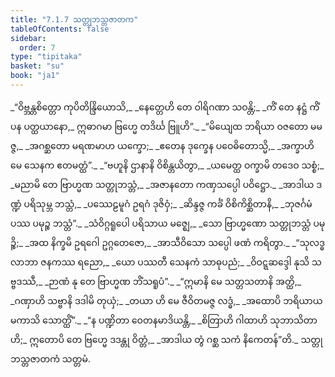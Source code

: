 ```yaml
---
title: "7.1.7 သတ္တုဘသ္တဇာတက"
tableOfContents: false
sidebar:
  order: 7
type: "tipitaka"
basket: "su"
book: "ja1"
---
```



<DynamicBreadcrumb />

<Division number="46" book="ja1" e="ch" v="22" p="160">

<Paragraph number="1536" type="verses" book="ja1">
_“ဝိဗ္ဘန္တစိတ္တော ကုပိတိန္ဒြိယောသိ,_  
_နေတ္တေဟိ တေ ဝါရိဂဏာ သဝန္တိ;_  
_ကိံ တေ နဋ္ဌံ ကိံ ပန ပတ္ထယာနော,_  
ဣဓာဂမာ ဗြဟ္မေ တဒိင်္ဃ ဗြူဟိ”._  

</Paragraph>

</Division>
<Division number="47" book="ja1" e="ch" v="22" p="160">

<Paragraph number="1537" type="verses" book="ja1">
_“မိယျေထ ဘရိယာ ဝဇတော မမဇ္ဇ,_  
_အဂစ္ဆတော မရဏမာဟ ယက္ခော;_  
_ဧတေန ဒုက္ခေန ပဝေဓိတောသ္မိ,_  
_အက္ခာဟိ မေ သေနက ဧတမတ္ထံ”._  

</Paragraph>

</Division>
<Division number="48" book="ja1" e="ch" v="22" p="160">

<Paragraph number="1538" type="verses" book="ja1">
_“ဗဟူနိ ဌာနာနိ ဝိစိန္တယိတွာ,_  
_ယမေတ္ထ ဝက္ခာမိ တဒေဝ သစ္စံ;_  
_မညာမိ တေ ဗြာဟ္မဏ သတ္တုဘသ္တံ,_  
_အဇာနတော ကဏှသပ္ပေါ ပဝိဋ္ဌော._  

</Paragraph>

</Division>
<Division number="49" book="ja1" e="ch" v="22" p="161">

<Paragraph number="1539" type="verses" book="ja1">
_အာဒါယ ဒဏ္ဍံ ပရိသုမ္ဘ ဘသ္တံ,_  
_ပဿေဠမူဂံ ဥရဂံ ဒုဇိဝှံ;_  
_ဆိန္ဒဇ္ဇ ကင်္ခံ ဝိစိကိစ္ဆိတာနိ,_  
_ဘုဇင်္ဂမံ ပဿ ပမုဉ္စ ဘသ္တံ”._  

</Paragraph>

</Division>
<Division number="50" book="ja1" e="ch" v="22" p="161">

<Paragraph number="1540" type="verses" book="ja1">
_သံဝိဂ္ဂရူပေါ ပရိသာယ မဇ္ဈေ,_  
_သော ဗြာဟ္မဏော သတ္တုဘသ္တံ ပမုဉ္စိ;_  
_အထ နိက္ခမိ ဥရဂေါ ဥဂ္ဂတေဇော,_  
_အာသီဝိသော သပ္ပေါ ဖဏံ ကရိတွာ._  

</Paragraph>

</Division>
<Division number="51" book="ja1" e="ch" v="22" p="161">

<Paragraph number="1541" type="verses" book="ja1">
_“သုလဒ္ဓလာဘာ ဇနကဿ ရညော,_  
_ယော ပဿတီ သေနကံ သာဓုပညံ;_  
_ဝိဝဋ္ဋဆဒ္ဒေါ နုသိ သဗ္ဗဒဿီ,_  
_ဉာဏံ နု တေ ဗြာဟ္မဏ ဘိံသရူပံ”._  

</Paragraph>

</Division>
<Division number="52" book="ja1" e="ch" v="22" p="161">

<Paragraph number="1542" type="verses" book="ja1">
_“ဣမာနိ မေ သတ္တသတာနိ အတ္ထိ,_  
_ဂဏှာဟိ သဗ္ဗာနိ ဒဒါမိ တုယှံ;_  
_တယာ ဟိ မေ ဇီဝိတမဇ္ဇ လဒ္ဓံ,_  
_အထောပိ ဘရိယာယ မကာသိ သောတ္ထိံ”._  

</Paragraph>

</Division>
<Division number="53" book="ja1" e="ch" v="22" p="161">

<Paragraph number="1543" type="verses" book="ja1">
_“န ပဏ္ဍိတာ ဝေတနမာဒိယန္တိ,_  
_စိတြာဟိ ဂါထာဟိ သုဘာသိတာဟိ;_  
ဣတောပိ တေ ဗြဟ္မေ ဒဒန္တု ဝိတ္တံ,_  
_အာဒါယ တွံ ဂစ္ဆ သကံ နိကေတန်”တိ._  


</Paragraph>
</Division>

<Paragraph number="1544" type="center" book="ja1">
သတ္တုဘသ္တဇာတကံ သတ္တမံ.
</Paragraph>